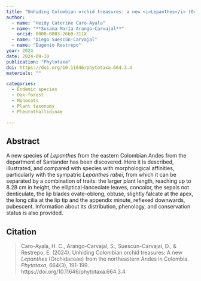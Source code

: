 ```yaml
---
title: "Unhiding Colombian orchid treasures: a new <i>Lepanthes</i> (Orchidaceae) from the northeastern Andes in Colombia"
author:
  - name: "Heidy Caterine Caro-Ayala"
  - name: "**Susana María Arango-Carvajal**"
    orcid: 0000-0003-2660-311X
  - name: "Diego Suescún-Carvajal"
  - name: "Eugenio Restrepo"
year: 2024
date: 2024-09-10
publication: "Phytotaxa"
doi: https://doi.org/10.11646/phytotaxa.664.3.4
materials: ""

categories:
  - Endemic species
  - Oak-forest
  - Monocots
  - Plant taxonomy
  - Pleurothallidinae

---
```


## Abstract

A new species of *Lepanthes* from the eastern Colombian Andes from the department of Santander has been discovered. Here it is described, illustrated, and compared with species with morphological affinities, particularly with the sympatric *Lepanthes rabei*, from which it can be separated by a combination of traits: the larger plant length, reaching up to 8.28 cm in height, the elliptical-lanceolate leaves, concolor, the sepals not denticulate, the lip blades ovate-oblong, obtuse, slightly falcate at the apex, the long cilia at the lip tip and the appendix minute, reflexed downwards, pubescent. Information about its distribution, phenology, and conservation status is also provided.

## Citation

> Caro-Ayala, H. C., Arango-Carvajal, S., Suescún-Carvajal, D., & Restrepo, E. (2024). Unhiding Colombian orchid treasures: A new *Lepanthes* (Orchidaceae) from the northeastern Andes in Colombia. *Phytotaxa*, 664(3), 191-199. https://doi.org/10.11646/phytotaxa.664.3.4
